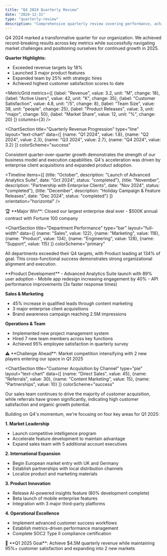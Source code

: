 ```yaml
---
title: "Q4 2024 Quarterly Review"
date: "2024-12-31"
type: "quarterly-review"
description: "Comprehensive quarterly review covering performance, achievements, challenges, and strategic priorities for Q1 2025"
---
```


<Hero 
  title="Q4 2024 Quarterly Review" 
  subtitle="Reflecting on achievements and planning ahead"
  highlight="Record Quarter"
  highlightLabel="Performance"
  layout="full-width"
/>

<Section title="Executive Summary" layout="centered">
  Q4 2024 marked a transformative quarter for our organization. We achieved record-breaking results across key metrics while successfully navigating market challenges and positioning ourselves for continued growth in 2025.

  **Quarter Highlights:**
  - Exceeded revenue targets by 18%
  - Launched 3 major product features
  - Expanded team by 25% with strategic hires
  - Achieved highest customer satisfaction scores to date
</Section>

<MetricGrid 
  metrics={[
    {label: "Revenue", value: 3.2, unit: "M", change: 18},
    {label: "Active Users", value: 42, unit: "K", change: 35},
    {label: "Customer Satisfaction", value: 4.8, unit: "/5", change: 8},
    {label: "Team Size", value: 38, unit: "people", change: 25},
    {label: "Product Releases", value: 3, unit: "major", change: 50},
    {label: "Market Share", value: 12, unit: "%", change: 20}
  ]}
  columns={3}
/>

<ChartSection 
  title="Quarterly Revenue Progression"
  type="line"
  layout="text-chart"
  data={[
    {name: "Q1 2024", value: 1.8},
    {name: "Q2 2024", value: 2.3},
    {name: "Q3 2024", value: 2.7},
    {name: "Q4 2024", value: 3.2}
  ]}
  colorScheme="success"
>
  Consistent quarter-over-quarter growth demonstrates the strength of our business model and execution capabilities. Q4's acceleration was driven by enterprise client acquisitions and expanded product adoption.
</ChartSection>

<Timeline 
  items={[
    {title: "October", description: "Launch of Advanced Analytics Suite", date: "Oct 2024", status: "completed"},
    {title: "November", description: "Partnership with Enterprise Clients", date: "Nov 2024", status: "completed"},
    {title: "December", description: "Holiday Campaign & Feature Releases", date: "Dec 2024", status: "completed"}
  ]}
  orientation="horizontal"
/>

<CalloutBox emphasis="success">
  🏆 **Major Win**: Closed our largest enterprise deal ever - $500K annual contract with Fortune 100 company
</CalloutBox>

<ChartSection 
  title="Department Performance"
  type="bar"
  layout="full-width"
  data={[
    {name: "Sales", value: 122},
    {name: "Marketing", value: 118},
    {name: "Product", value: 134},
    {name: "Engineering", value: 128},
    {name: "Support", value: 115}
  ]}
  colorScheme="primary"
>
  All departments exceeded their Q4 targets, with Product leading at 134% of goal. This cross-functional success demonstrates strong organizational alignment and execution.
</ChartSection>

<Section title="Key Achievements" layout="sidebar">
  **Product Development**
  - Advanced Analytics Suite launch with 89% user adoption
  - Mobile app redesign increasing engagement by 40%
  - API performance improvements (3x faster response times)

  **Sales & Marketing**
  - 45% increase in qualified leads through content marketing
  - 3 major enterprise client acquisitions
  - Brand awareness campaign reaching 2.5M impressions

  **Operations & Team**
  - Implemented new project management system
  - Hired 7 new team members across key functions
  - Achieved 95% employee satisfaction in quarterly survey
</Section>

<CalloutBox emphasis="warning">
  ⚠️ **Challenge Ahead**: Market competition intensifying with 2 new players entering our space in Q1 2025
</CalloutBox>

<ChartSection 
  title="Customer Acquisition by Channel"
  type="pie"
  layout="text-chart"
  data={[
    {name: "Direct Sales", value: 45},
    {name: "Referrals", value: 30},
    {name: "Content Marketing", value: 15},
    {name: "Partnerships", value: 10}
  ]}
  colorScheme="success"
>
  Our sales team continues to drive the majority of customer acquisition, while referrals have grown significantly, indicating high customer satisfaction and organic growth potential.
</ChartSection>

<Section title="Q1 2025 Strategic Priorities" layout="centered">
  Building on Q4's momentum, we're focusing on four key areas for Q1 2025:

  **1. Market Leadership**
  - Launch competitive intelligence program
  - Accelerate feature development to maintain advantage
  - Expand sales team with 5 additional account executives

  **2. International Expansion**
  - Begin European market entry with UK and Germany
  - Establish partnerships with local distribution channels
  - Localize product and marketing materials

  **3. Product Innovation**
  - Release AI-powered insights feature (80% development complete)
  - Beta launch of mobile enterprise features
  - Integration with 3 major third-party platforms

  **4. Operational Excellence**
  - Implement advanced customer success workflows
  - Establish metrics-driven performance management
  - Complete SOC2 Type II compliance certification
</Section>

<CalloutBox emphasis="highlight">
  🎯 **Q1 2025 Goal**: Achieve $4.5M quarterly revenue while maintaining 95%+ customer satisfaction and expanding into 2 new markets
</CalloutBox>